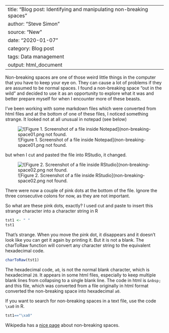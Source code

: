 ﻿---
title: "Blog post: Identifying and manipulating non-breaking spaces"
author: "Steve Simon"
source: "New"
date: "2020-01-07"
category: Blog post
tags: Data management
output: html_document
---

Non-breaking spaces are one of those weird little things in the computer that you have to keep your eye on. They can cause a lot of problems if they are assumed to be normal spaces. I found a non-breaking space "out in the wild" and decided to use it as an opportunity to explore what it was and better prepare myself for when I encounter more of these beasts.

<!---More--->

I've been working with some markdown files which were converted from html files and at the bottom of one of these files, I noticed something strange. It looked not at all unusual in notepad (see below)

![![Figure 1. Screenshot of a file inside Notepad](non-breaking-space01.png not found.](../../../web/images/20/non-breaking-space.Rmd01.png)

but when I cut and pasted the file into RStudio, it changed.

![![Figure 2. Screenshot of a file inside RStudio](non-breaking-space02.png not found.](../../../web/images/20/non-breaking-space.Rmd02.png)

There were now a couple of pink dots at the bottom of the file. Ignore the three consecutive colons for now, as they are not important.

So what are these pink dots, exactly? I used cut and paste to insert this strange character into a character string in R

```r
tst1 <- " "
tst1
```

That's strange. When you move the pink dot, it disappears and it doesn't look like you can get it again by printing it. But it is not a blank. The charToRaw function will convert any character string to the equivalent hexadecimal code.

```r
charToRaw(tst1)
```

The hexadecimal code, `a0`, is not the normal blank character, which is hexadecimal `20`. It appears in some html files, especially to keep multiple blank lines from collapsing to a single blank line. The code in html is `&nbsp;` and this file, which was converted from a file originally in html format converted the non-breaking space into hexadecimal `a0`.

If you want to search for non-breaking spaces in a text file, use the code `\xa0` in R.

```r
tst1=="\xa0"
```

Wikipedia has a [nice page](https://en.wikipedia.org/wiki/Non-breaking_space) about non-breaking spaces.
